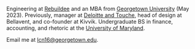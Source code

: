 
Engineering at <a href="https://app.rebuildee.com" target="_blank">Rebuildee</a> and an MBA from <a href="https://www.georgetown.edu/" target="_blank">Georgetown University</a> (May 2023). Previously, manager at <a href="https://www2.deloitte.com/us/en.html" target="_blank">Deloitte and Touche</a>, head of design at Bellavent, and co-founder at Kivvik.
Undergraduate BS in finance, accounting, and rhetoric at the <a href="https://www.umd.edu/" target="_blank">University of Maryland</a>.

Email me at <a href="mailto:lcn16@georgetown.edu">lcn16@georgetown.edu</a>.
